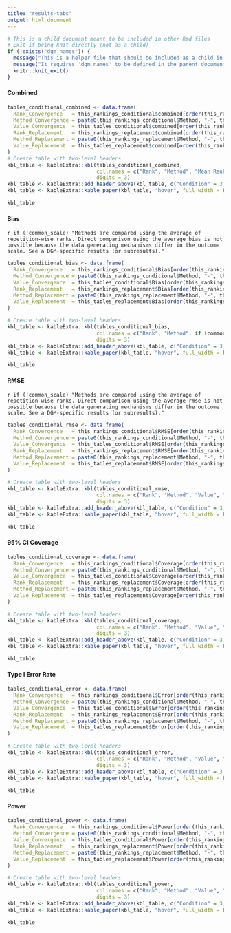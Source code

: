 ```yaml
---
title: "results-tabs"
output: html_document
---
```


```r
# This is a child document meant to be included in other Rmd files
# Exit if being knit directly (not as a child)
if (!exists("dgm_names")) {
  message("This is a helper file that should be included as a child in other Rmd documents.")
  message("It requires 'dgm_names' to be defined in the parent document.")
  knitr::knit_exit()
}
```


#### Combined

```r

tables_conditional_combined <- data.frame(
  Rank_Convergence   = this_rankings_conditional$combined[order(this_rankings_conditional$combined)],
  Method_Convergence = paste0(this_rankings_conditional$Method, "-", this_rankings_conditional$Setting)[order(this_rankings_conditional$combined)],
  Value_Convergence  = this_tables_conditional$combined[order(this_rankings_conditional$combined)],
  Rank_Replacement   = this_rankings_replacement$combined[order(this_rankings_replacement$combined)],
  Method_Replacement = paste0(this_rankings_replacement$Method, "-", this_rankings_replacement$Setting)[order(this_rankings_replacement$combined)],
  Value_Replacement  = this_tables_replacement$combined[order(this_rankings_replacement$combined)]
)
# Create table with two-level headers
kbl_table <- kableExtra::kbl(tables_conditional_combined, 
                             col.names = c("Rank", "Method", "Mean Rank", "Rank", "Method", "Mean Rank"),
                             digits = 3)
kbl_table <- kableExtra::add_header_above(kbl_table, c("Condition" = 3, "Replacement" = 3))
kbl_table <- kableExtra::kable_paper(kbl_table, "hover", full_width = FALSE)

kbl_table

```


#### Bias

`r if (!common_scale) "Methods are compared using the average of repetition-wise ranks. Direct comparison using the average bias is not possible because the data generating mechanisms differ in the outcome scale. See a DGM-specific results (or subresults)."`

```r
tables_conditional_bias <- data.frame(
  Rank_Convergence   = this_rankings_conditional$Bias[order(this_rankings_conditional$Bias)],
  Method_Convergence = paste0(this_rankings_conditional$Method, "-", this_rankings_conditional$Setting)[order(this_rankings_conditional$Bias)],
  Value_Convergence  = this_tables_conditional$Bias[order(this_rankings_conditional$Bias)],
  Rank_Replacement   = this_rankings_replacement$Bias[order(this_rankings_replacement$Bias)],
  Method_Replacement = paste0(this_rankings_replacement$Method, "-", this_rankings_replacement$Setting)[order(this_rankings_replacement$Bias)],
  Value_Replacement  = this_tables_replacement$Bias[order(this_rankings_replacement$Bias)]
)

# Create table with two-level headers
kbl_table <- kableExtra::kbl(tables_conditional_bias, 
                             col.names = c("Rank", "Method", if (common_scale) "Value" else "Mean Rank", "Rank", "Method", if (common_scale) "Value" else "Mean Rank"),
                             digits = 3)
kbl_table <- kableExtra::add_header_above(kbl_table, c("Condition" = 3, "Replacement" = 3))
kbl_table <- kableExtra::kable_paper(kbl_table, "hover", full_width = FALSE)

kbl_table
```

#### RMSE

`r if (!common_scale) "Methods are compared using the average of repetition-wise ranks. Direct comparison using the average rmse is not possible because the data generating mechanisms differ in the outcome scale. See a DGM-specific results (or subresults)."`

```r
tables_conditional_rmse <- data.frame(
  Rank_Convergence   = this_rankings_conditional$RMSE[order(this_rankings_conditional$RMSE)],
  Method_Convergence = paste0(this_rankings_conditional$Method, "-", this_rankings_conditional$Setting)[order(this_rankings_conditional$RMSE)],
  Value_Convergence  = this_tables_conditional$RMSE[order(this_rankings_conditional$RMSE)],
  Rank_Replacement   = this_rankings_replacement$RMSE[order(this_rankings_replacement$RMSE)],
  Method_Replacement = paste0(this_rankings_replacement$Method, "-", this_rankings_replacement$Setting)[order(this_rankings_replacement$RMSE)],
  Value_Replacement  = this_tables_replacement$RMSE[order(this_rankings_replacement$RMSE)]
)

# Create table with two-level headers
kbl_table <- kableExtra::kbl(tables_conditional_rmse, 
                             col.names = c("Rank", "Method", "Value", "Rank", "Method", "Value"),
                             digits = 3)
kbl_table <- kableExtra::add_header_above(kbl_table, c("Condition" = 3, "Replacement" = 3))
kbl_table <- kableExtra::kable_paper(kbl_table, "hover", full_width = FALSE)

kbl_table
```

#### 95% CI Coverage

```r
tables_conditional_coverage <- data.frame(
  Rank_Convergence   = this_rankings_conditional$Coverage[order(this_rankings_conditional$Coverage)],
  Method_Convergence = paste0(this_rankings_conditional$Method, "-", this_rankings_conditional$Setting)[order(this_rankings_conditional$Coverage)],
  Value_Convergence  = this_tables_conditional$Coverage[order(this_rankings_conditional$Coverage)],
  Rank_Replacement   = this_rankings_replacement$Coverage[order(this_rankings_replacement$Coverage)],
  Method_Replacement = paste0(this_rankings_replacement$Method, "-", this_rankings_replacement$Setting)[order(this_rankings_replacement$Coverage)],
  Value_Replacement  = this_tables_replacement$Coverage[order(this_rankings_replacement$Coverage)]
)

# Create table with two-level headers
kbl_table <- kableExtra::kbl(tables_conditional_coverage, 
                             col.names = c("Rank", "Method", "Value", "Rank", "Method", "Value"),
                             digits = 3)
kbl_table <- kableExtra::add_header_above(kbl_table, c("Condition" = 3, "Replacement" = 3))
kbl_table <- kableExtra::kable_paper(kbl_table, "hover", full_width = FALSE)

kbl_table
```

#### Type I Error Rate

```r
tables_conditional_error <- data.frame(
  Rank_Convergence   = this_rankings_conditional$Error[order(this_rankings_conditional$Error)],
  Method_Convergence = paste0(this_rankings_conditional$Method, "-", this_rankings_conditional$Setting)[order(this_rankings_conditional$Error)],
  Value_Convergence  = this_tables_conditional$Error[order(this_rankings_conditional$Error)],
  Rank_Replacement   = this_rankings_replacement$Error[order(this_rankings_replacement$Error)],
  Method_Replacement = paste0(this_rankings_replacement$Method, "-", this_rankings_replacement$Setting)[order(this_rankings_replacement$Error)],
  Value_Replacement  = this_tables_replacement$Error[order(this_rankings_replacement$Error)]
)

# Create table with two-level headers
kbl_table <- kableExtra::kbl(tables_conditional_error, 
                             col.names = c("Rank", "Method", "Value", "Rank", "Method", "Value"),
                             digits = 3)
kbl_table <- kableExtra::add_header_above(kbl_table, c("Condition" = 3, "Replacement" = 3))
kbl_table <- kableExtra::kable_paper(kbl_table, "hover", full_width = FALSE)

kbl_table
```

#### Power

```r
tables_conditional_power <- data.frame(
  Rank_Convergence   = this_rankings_conditional$Power[order(this_rankings_conditional$Power)],
  Method_Convergence = paste0(this_rankings_conditional$Method, "-", this_rankings_conditional$Setting)[order(this_rankings_conditional$Power)],
  Value_Convergence  = this_tables_conditional$Power[order(this_rankings_conditional$Power)],
  Rank_Replacement   = this_rankings_replacement$Power[order(this_rankings_replacement$Power)],
  Method_Replacement = paste0(this_rankings_replacement$Method, "-", this_rankings_replacement$Setting)[order(this_rankings_replacement$Power)],
  Value_Replacement  = this_tables_replacement$Power[order(this_rankings_replacement$Power)]
)

# Create table with two-level headers
kbl_table <- kableExtra::kbl(tables_conditional_power, 
                             col.names = c("Rank", "Method", "Value", "Rank", "Method", "Value"),
                             digits = 3)
kbl_table <- kableExtra::add_header_above(kbl_table, c("Condition" = 3, "Replacement" = 3))
kbl_table <- kableExtra::kable_paper(kbl_table, "hover", full_width = FALSE)

kbl_table
```
